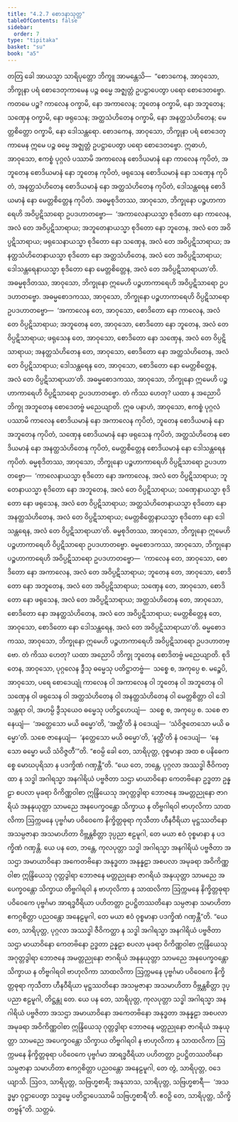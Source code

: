 ```yaml
---
title: "4.2.7 စောဒနာသုတ္တ"
tableOfContents: false
sidebar:
  order: 7
type: "tipitaka"
basket: "su"
book: "a5"
---
```



<DynamicBreadcrumb />

<Division number="167" book="a5" e="ch" v="16" p="172">

<Paragraph number="967" book="a5">
တတြ ခေါ အာယသ္မာ သာရိပုတ္တော ဘိက္ခူ အာမန္တေသိ—  “စောဒကေန, အာဝုသော, ဘိက္ခုနာ ပရံ စောဒေတုကာမေန ပဉ္စ ဓမ္မေ အဇ္ဈတ္တံ ဥပဋ္ဌာပေတွာ ပရော စောဒေတဗ္ဗော.
</Paragraph>

<Paragraph number="968" book="a5">
ကတမေ ပဉ္စ? ကာလေန ဝက္ခာမိ, နော အကာလေန; ဘူတေန ဝက္ခာမိ, နော အဘူတေန; သဏှေန ဝက္ခာမိ, နော ဖရုသေန; အတ္ထသံဟိတေန ဝက္ခာမိ, နော အနတ္ထသံဟိတေန; မေတ္တစိတ္တော ဝက္ခာမိ, နော ဒေါသန္တရော. စောဒကေန, အာဝုသော, ဘိက္ခုနာ ပရံ စောဒေတုကာမေန ဣမေ ပဉ္စ ဓမ္မေ အဇ္ဈတ္တံ ဥပဋ္ဌာပေတွာ ပရော စောဒေတဗ္ဗော.
</Paragraph>

<Paragraph number="969" book="a5">
ဣဓာဟံ, အာဝုသော, ဧကစ္စံ ပုဂ္ဂလံ ပဿာမိ အကာလေန စောဒိယမာနံ နော ကာလေန ကုပိတံ, အဘူတေန စောဒိယမာနံ နော ဘူတေန ကုပိတံ, ဖရုသေန စောဒိယမာနံ နော သဏှေန ကုပိတံ, အနတ္ထသံဟိတေန စောဒိယမာနံ နော အတ္ထသံဟိတေန ကုပိတံ, ဒေါသန္တရေန စောဒိယမာနံ နော မေတ္တစိတ္တေန ကုပိတံ.
</Paragraph>

<Paragraph number="970" book="a5">
အဓမ္မစုဒိတဿ, အာဝုသော, ဘိက္ခုနော ပဉ္စဟာကာရေဟိ အဝိပ္ပဋိသာရော ဥပဒဟာတဗ္ဗော—  ‘အကာလေနာယသ္မာ စုဒိတော နော ကာလေန, အလံ တေ အဝိပ္ပဋိသာရာယ; အဘူတေနာယသ္မာ စုဒိတော နော ဘူတေန, အလံ တေ အဝိပ္ပဋိသာရာယ; ဖရုသေနာယသ္မာ စုဒိတော နော သဏှေန, အလံ တေ အဝိပ္ပဋိသာရာယ; အနတ္ထသံဟိတေနာယသ္မာ စုဒိတော နော အတ္ထသံဟိတေန, အလံ တေ အဝိပ္ပဋိသာရာယ; ဒေါသန္တရေနာယသ္မာ စုဒိတော နော မေတ္တစိတ္တေန, အလံ တေ အဝိပ္ပဋိသာရာယာ’တိ. အဓမ္မစုဒိတဿ, အာဝုသော, ဘိက္ခုနော ဣမေဟိ ပဉ္စဟာကာရေဟိ အဝိပ္ပဋိသာရော ဥပဒဟာတဗ္ဗော.
</Paragraph>

<Paragraph number="971" book="a5">
အဓမ္မစောဒကဿ, အာဝုသော, ဘိက္ခုနော ပဉ္စဟာကာရေဟိ ဝိပ္ပဋိသာရော ဥပဒဟာတဗ္ဗော—  ‘အကာလေန တေ, အာဝုသော, စောဒိတော နော ကာလေန, အလံ တေ ဝိပ္ပဋိသာရာယ; အဘူတေန တေ, အာဝုသော, စောဒိတော နော ဘူတေန, အလံ တေ ဝိပ္ပဋိသာရာယ; ဖရုသေန တေ, အာဝုသော, စောဒိတော နော သဏှေန, အလံ တေ ဝိပ္ပဋိသာရာယ; အနတ္ထသံဟိတေန တေ, အာဝုသော, စောဒိတော နော အတ္ထသံဟိတေန, အလံ တေ ဝိပ္ပဋိသာရာယ; ဒေါသန္တရေန တေ, အာဝုသော, စောဒိတော နော မေတ္တစိတ္တေန, အလံ တေ ဝိပ္ပဋိသာရာယာ’တိ. အဓမ္မစောဒကဿ, အာဝုသော, ဘိက္ခုနော ဣမေဟိ ပဉ္စဟာကာရေဟိ ဝိပ္ပဋိသာရော ဥပဒဟာတဗ္ဗော. တံ ကိဿ ဟေတု? ယထာ န အညောပိ ဘိက္ခု အဘူတေန စောဒေတဗ္ဗံ မညေယျာတိ.
</Paragraph>

<Paragraph number="972" book="a5">
ဣဓ ပနာဟံ, အာဝုသော, ဧကစ္စံ ပုဂ္ဂလံ ပဿာမိ ကာလေန စောဒိယမာနံ နော အကာလေန ကုပိတံ, ဘူတေန စောဒိယမာနံ နော အဘူတေန ကုပိတံ, သဏှေန စောဒိယမာနံ နော ဖရုသေန ကုပိတံ, အတ္ထသံဟိတေန စောဒိယမာနံ နော အနတ္ထသံဟိတေန ကုပိတံ, မေတ္တစိတ္တေန စောဒိယမာနံ နော ဒေါသန္တရေန ကုပိတံ.
</Paragraph>

<Paragraph number="973" book="a5">
ဓမ္မစုဒိတဿ, အာဝုသော, ဘိက္ခုနော ပဉ္စဟာကာရေဟိ ဝိပ္ပဋိသာရော ဥပဒဟာတဗ္ဗော—  ‘ကာလေနာယသ္မာ စုဒိတော နော အကာလေန, အလံ တေ ဝိပ္ပဋိသာရာယ; ဘူတေနာယသ္မာ စုဒိတော နော အဘူတေန, အလံ တေ ဝိပ္ပဋိသာရာယ; သဏှေနာယသ္မာ စုဒိတော နော ဖရုသေန, အလံ တေ ဝိပ္ပဋိသာရာယ; အတ္ထသံဟိတေနာယသ္မာ စုဒိတော နော အနတ္ထသံဟိတေန, အလံ တေ ဝိပ္ပဋိသာရာယ; မေတ္တစိတ္တေနာယသ္မာ စုဒိတော နော ဒေါသန္တရေန, အလံ တေ ဝိပ္ပဋိသာရာယာ’တိ. ဓမ္မစုဒိတဿ, အာဝုသော, ဘိက္ခုနော ဣမေဟိ ပဉ္စဟာကာရေဟိ ဝိပ္ပဋိသာရော ဥပဒဟာတဗ္ဗော.
</Paragraph>

<Paragraph number="974" book="a5">
ဓမ္မစောဒကဿ, အာဝုသော, ဘိက္ခုနော ပဉ္စဟာကာရေဟိ အဝိပ္ပဋိသာရော ဥပဒဟာတဗ္ဗော—  ‘ကာလေန တေ, အာဝုသော, စောဒိတော နော အကာလေန, အလံ တေ အဝိပ္ပဋိသာရာယ; ဘူတေန တေ, အာဝုသော, စောဒိတော နော အဘူတေန, အလံ တေ အဝိပ္ပဋိသာရာယ; သဏှေန တေ, အာဝုသော, စောဒိတော နော ဖရုသေန, အလံ တေ အဝိပ္ပဋိသာရာယ; အတ္ထသံဟိတေန တေ, အာဝုသော, စောဒိတော နော အနတ္ထသံဟိတေန, အလံ တေ အဝိပ္ပဋိသာရာယ; မေတ္တစိတ္တေန တေ, အာဝုသော, စောဒိတော နော ဒေါသန္တရေန, အလံ တေ အဝိပ္ပဋိသာရာယာ’တိ. ဓမ္မစောဒကဿ, အာဝုသော, ဘိက္ခုနော ဣမေဟိ ပဉ္စဟာကာရေဟိ အဝိပ္ပဋိသာရော ဥပဒဟာတဗ္ဗော. တံ ကိဿ ဟေတု? ယထာ အညောပိ ဘိက္ခု ဘူတေန စောဒိတဗ္ဗံ မညေယျာတိ.
</Paragraph>

<Paragraph number="975" book="a5">
စုဒိတေန, အာဝုသော, ပုဂ္ဂလေန ဒွီသု ဓမ္မေသု ပတိဋ္ဌာတဗ္ဗံ—  သစ္စေ စ, အကုပ္ပေ စ. မဉ္စေပိ, အာဝုသော, ပရေ စောဒေယျုံ ကာလေန ဝါ အကာလေန ဝါ ဘူတေန ဝါ အဘူတေန ဝါ သဏှေန ဝါ ဖရုသေန ဝါ အတ္ထသံဟိတေန ဝါ အနတ္ထသံဟိတေန ဝါ မေတ္တစိတ္တာ ဝါ ဒေါသန္တရာ ဝါ, အဟမ္ပိ ဒွီသုယေဝ ဓမ္မေသု ပတိဋ္ဌဟေယျံ—  သစ္စေ စ, အကုပ္ပေ စ. သစေ ဇာနေယျံ—  ‘အတ္ထေသော မယိ ဓမ္မော’တိ, ‘အတ္ထီ’တိ နံ ဝဒေယျံ—  ‘သံဝိဇ္ဇတေသော မယိ ဓမ္မော’တိ. သစေ ဇာနေယျံ—  ‘နတ္ထေသော မယိ ဓမ္မော’တိ, ‘နတ္ထီ’တိ နံ ဝဒေယျံ—  ‘နေသော ဓမ္မော မယိ သံဝိဇ္ဇတီ’”တိ.
</Paragraph>

<Paragraph number="976" book="a5">
“ဧဝမ္ပိ ခေါ တေ, သာရိပုတ္တ, ဝုစ္စမာနာ အထ စ ပနိဓေကစ္စေ မောဃပုရိသာ န ပဒက္ခိဏံ ဂဏှန္တီ”တိ.
</Paragraph>

<Paragraph number="977" book="a5">
“ယေ တေ, ဘန္တေ, ပုဂ္ဂလာ အဿဒ္ဓါ ဇီဝိကတ္ထာ န သဒ္ဓါ အဂါရသ္မာ အနဂါရိယံ ပဗ္ဗဇိတာ သဌာ မာယာဝိနော ကေတဗိနော ဥဒ္ဓတာ ဥန္နဠာ စပလာ မုခရာ ဝိကိဏ္ဏဝါစာ ဣန္ဒြိယေသု အဂုတ္တဒွါရာ ဘောဇနေ အမတ္တညုနော ဇာဂရိယံ အနနုယုတ္တာ သာမညေ အနပေက္ခဝန္တော သိက္ခာယ န တိဗ္ဗဂါရဝါ ဗာဟုလိကာ သာထလိကာ ဩက္ကမနေ ပုဗ္ဗင်္ဂမာ ပဝိဝေကေ နိက္ခိတ္တဓုရာ ကုသီတာ ဟီနဝီရိယာ မုဋ္ဌဿတိနော အသမ္ပဇာနာ အသမာဟိတာ ဝိဗ္ဘန္တစိတ္တာ ဒုပ္ပညာ ဧဠမူဂါ, တေ မယာ ဧဝံ ဝုစ္စမာနာ န ပဒက္ခိဏံ ဂဏှန္တိ.
</Paragraph>

<Paragraph number="978" book="a5">
ယေ ပန တေ, ဘန္တေ, ကုလပုတ္တာ သဒ္ဓါ အဂါရသ္မာ အနဂါရိယံ ပဗ္ဗဇိတာ အသဌာ အမာယာဝိနော အကေတဗိနော အနုဒ္ဓတာ အနုန္နဠာ အစပလာ အမုခရာ အဝိကိဏ္ဏဝါစာ ဣန္ဒြိယေသု ဂုတ္တဒွါရာ ဘောဇနေ မတ္တညုနော ဇာဂရိယံ အနုယုတ္တာ သာမညေ အပေက္ခဝန္တော သိက္ခာယ တိဗ္ဗဂါရဝါ န ဗာဟုလိကာ န သာထလိကာ ဩက္ကမနေ နိက္ခိတ္တဓုရာ ပဝိဝေကေ ပုဗ္ဗင်္ဂမာ အာရဒ္ဓဝီရိယာ ပဟိတတ္တာ ဥပဋ္ဌိတဿတိနော သမ္ပဇာနာ သမာဟိတာ ဧကဂ္ဂစိတ္တာ ပညဝန္တော အနေဠမူဂါ, တေ မယာ ဧဝံ ဝုစ္စမာနာ ပဒက္ခိဏံ ဂဏှန္တီ”တိ.
</Paragraph>

<Paragraph number="979" book="a5">
“ယေ တေ, သာရိပုတ္တ, ပုဂ္ဂလာ အဿဒ္ဓါ ဇီဝိကတ္ထာ န သဒ္ဓါ အဂါရသ္မာ အနဂါရိယံ ပဗ္ဗဇိတာ သဌာ မာယာဝိနော ကေတဗိနော ဥဒ္ဓတာ ဥန္နဠာ စပလာ မုခရာ ဝိကိဏ္ဏဝါစာ ဣန္ဒြိယေသု အဂုတ္တဒွါရာ ဘောဇနေ အမတ္တညုနော ဇာဂရိယံ အနနုယုတ္တာ သာမညေ အနပေက္ခဝန္တော သိက္ခာယ န တိဗ္ဗဂါရဝါ ဗာဟုလိကာ သာထလိကာ ဩက္ကမနေ ပုဗ္ဗင်္ဂမာ ပဝိဝေကေ နိက္ခိတ္တဓုရာ ကုသီတာ ဟီနဝီရိယာ မုဋ္ဌဿတိနော အသမ္ပဇာနာ အသမာဟိတာ ဝိဗ္ဘန္တစိတ္တာ ဒုပ္ပညာ ဧဠမူဂါ, တိဋ္ဌန္တု တေ.
</Paragraph>

<Paragraph number="980" book="a5">
ယေ ပန တေ, သာရိပုတ္တ, ကုလပုတ္တာ သဒ္ဓါ အဂါရသ္မာ အနဂါရိယံ ပဗ္ဗဇိတာ အသဌာ အမာယာဝိနော အကေတဗိနော အနုဒ္ဓတာ အနုန္နဠာ အစပလာ အမုခရာ အဝိကိဏ္ဏဝါစာ ဣန္ဒြိယေသု ဂုတ္တဒွါရာ ဘောဇနေ မတ္တညုနော ဇာဂရိယံ အနုယုတ္တာ သာမညေ အပေက္ခဝန္တော သိက္ခာယ တိဗ္ဗဂါရဝါ န ဗာဟုလိကာ န သာထလိကာ ဩက္ကမနေ နိက္ခိတ္တဓုရာ ပဝိဝေကေ ပုဗ္ဗင်္ဂမာ အာရဒ္ဓဝီရိယာ ပဟိတတ္တာ ဥပဋ္ဌိတဿတိနော သမ္ပဇာနာ သမာဟိတာ ဧကဂ္ဂစိတ္တာ ပညဝန္တော အနေဠမူဂါ, တေ တွံ, သာရိပုတ္တ, ဝဒေယျာသိ. ဩဝဒ, သာရိပုတ္တ, သဗြဟ္မစာရီ; အနုသာသ, သာရိပုတ္တ, သဗြဟ္မစာရီ—  ‘အသဒ္ဓမ္မာ ဝုဋ္ဌာပေတွာ သဒ္ဓမ္မေ ပတိဋ္ဌာပေဿာမိ သဗြဟ္မစာရီ’တိ. ဧဝဉှိ တေ, သာရိပုတ္တ, သိက္ခိတဗ္ဗန်”တိ.

</Paragraph>
</Division>

<Paragraph number="981" type="center" book="a5">
သတ္တမံ.
</Paragraph>